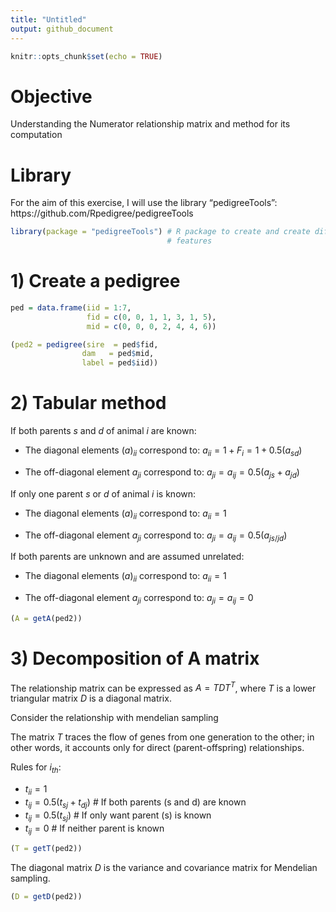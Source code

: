 ```yaml
---
title: "Untitled"
output: github_document
---
```


```r
knitr::opts_chunk$set(echo = TRUE)
```

# Objective
Understanding the Numerator relationship matrix and method for its computation

# Library
For the aim of this exercise, I will use the library "pedigreeTools": https://github.com/Rpedigree/pedigreeTools


```r
library(package = "pedigreeTools") # R package to create and create different pedigree
                                   # features
```

# 1) Create a pedigree

```r
ped = data.frame(iid = 1:7,
                 fid = c(0, 0, 1, 1, 3, 1, 5), 
                 mid = c(0, 0, 0, 2, 4, 4, 6))

(ped2 = pedigree(sire  = ped$fid, 
                dam   = ped$mid,
                label = ped$iid))
```

# 2) Tabular method

If both parents $s$ and $d$ of animal $i$ are known:

- The diagonal elements $(a)_{ii}$ correspond to:
$a_{ii} = 1 + F_i = 1 + 0.5(a_{sd})$

- The off-diagonal element $a_{ji}$ correspond to:
$a_{ji} = a_{ij} = 0.5(a_{js} + a_{jd})$

If only one parent $s$ or $d$ of animal $i$ is known:

- The diagonal elements $(a)_{ii}$ correspond to:
$a_{ii} = 1$

- The off-diagonal element $a_{ji}$ correspond to:
$a_{ji} = a_{ij} = 0.5(a_{js/jd})$

If both parents are unknown and are assumed unrelated:

- The diagonal elements $(a)_{ii}$ correspond to:
$a_{ii} = 1$

- The off-diagonal element $a_{ji}$ correspond to:
$a_{ji} = a_{ij} = 0$

```r
(A = getA(ped2))
```

# 3) Decomposition of A matrix

The relationship matrix can be expressed as $A = TDT^T$, where $T$ is a lower triangular matrix $D$ is a diagonal matrix. 

Consider the relationship with mendelian sampling

The matrix $T$ traces the flow of genes from one generation to the other; in other words, it accounts only for direct (parent-offspring) relationships. 

Rules for $i_{th}$: 

- $t_{ii} = 1$
- $t_{ij} = 0.5(t_{sj} + t_{dj})$ # If both parents (s and d) are known
- $t_{ij} = 0.5(t_{sj})$ # If only want parent (s) is known
- $t_{ij} = 0$ # If neither parent is known

```r
(T = getT(ped2))
```

The diagonal matrix $D$ is the variance and covariance matrix for Mendelian sampling. 


```r
(D = getD(ped2))
```







